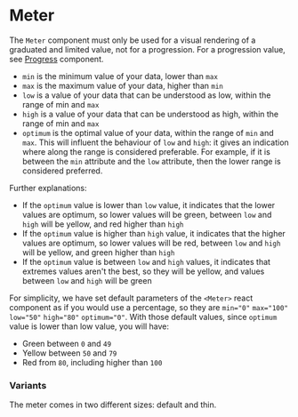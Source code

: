 

# Meter

The `Meter` component must only be used for a visual rendering of a graduated and limited value, not for a progression. For a progression value, see [Progress](?path=/docs/components-progress--basic#progress) component.

-   `min` is the minimum value of your data, lower than `max`
-   `max` is the maximum value of your data, higher than `min`
-   `low` is a value of your data that can be understood as low, within the range of min and `max`
-   `high` is a value of your data that can be understood as high, within the range of min and `max`
-   `optimum` is the optimal value of your data, within the range of `min` and `max`. This will influent the behaviour of `low` and `high`: it gives an indication where along the range is considered preferable. For example, if it is between the `min` attribute and the `low` attribute, then the lower range is considered preferred.

Further explanations:

-   If the `optimum` value is lower than `low` value, it indicates that the lower values are optimum, so lower values will be green, between `low` and `high` will be yellow, and red higher than `high`
-   If the `optimum` value is higher than `high` value, it indicates that the higher values are optimum, so lower values will be red, between `low` and `high` will be yellow, and green higher than `high`
-   If the `optimum` value is between `low` and `high` values, it indicates that extremes values aren't the best, so they will be yellow, and values between `low` and `high` will be green

For simplicity, we have set default parameters of the `<Meter>` react component as if you would use a percentage, so they are `min="0"` `max="100"` `low="50"` `high="80"` `optimum="0"`. With those default values, since `optimum` value is lower than low value, you will have:

-   Green between `0` and `49`
-   Yellow between `50` and `79`
-   Red from `80`, including higher than `100`

<Canvas>
    <Story id="components-meter--basic" />
</Canvas>

### Variants

The meter comes in two different sizes: default and thin.

<Canvas>
    <Story id="components-meter--variants" />
</Canvas>

<Primary />

<ArgsTable story={PRIMARY_STORY} />
